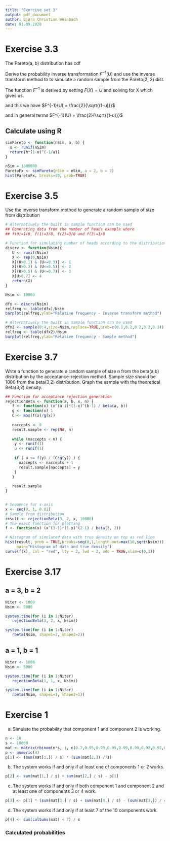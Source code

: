 ```yaml
---
title: "Exercise set 3"
output: pdf_document
author: Bjørn Christian Weinbach
date: 01.09.2020
---
```


# Exercise 3.3

The Pareto(a, b) distribution has cdf
\begin{equation}
  F(x) = 1 - \frac{b^a}{x^a}
\end{equation}

Derive the probability inverse transformation $F^{-1}(U)$ and use the inverse
transform method to to simulate a random sample from the Pareto(2, 2) dist.

The function $F^{-1}$ is derived by setting $F(X) = U$ and solving for X which
gives us.

\begin{equation}
  U = 1 - \frac{4}{x^2} \implies X = \frac{2}{\sqrt{(1-u)}}
\end{equation}

and this we have $F^{-1}(U) = \frac{2}{\sqrt{(1-u)}}$

and in general terms $F^{-1}(U) = \frac{2}{\sqrt{(1-u)}}$

## Calculate using R

```r
simPareto <- function(nSim, a, b) {
  u <- runif(nSim)
  return(b*(1-u)^(-1/a))
}

nSim = 1000000
ParetoFx <- simPareto(nSim = nSim, a = 2, b = 2)
hist(ParetoFx, breaks=30, prob=TRUE)
```


# Exercise 3.5

Use the inverse transform method to generate a random sample of size from
distribution

```r
# Alternatively the built in sample function can be used 
## Generating data from the number of heads example where 
## f(0)=1/8, f(1)=3/8, f(2)=3/8 and f(3)=1/8

# Function for simulating number of heads according to the distribution above
discrv <- function(Nsim){
   U <- runif(Nsim)
   X <- rep(0,Nsim)
   X[(U>0.1) & (U<=0.3)] <- 1
   X[(U>0.3) & (U<=0.5)] <- 2
   X[(U>0.5) & (U<=0.7)] <- 3
   X[U>0.7] <- 4
   return(X)
}

Nsim <- 10000

dfx <- discrv(Nsim)
relfreq <- table(dfx)/Nsim
barplot(relfreq,ylab="Relative frequency - Inverse transform method")

# Alternatively the built in sample function can be used 
dfx2 <- sample(0:4,size=Nsim,replace=TRUE,prob=c(0.1,0.2,0.2,0.2,0.3))
relfreq <- table(dfx2)/Nsim
barplot(relfreq,ylab="Relative frequency - Sample method")
```


# Exercise 3.7

Write a function to generate a random sample of size n from the beta(a,b)
distribution by the acceptance-rejection method. Sample size should be
1000 from the beta(3,2) distribution. Graph the sample with the theoretical
Beta(3,2) density.

``` r
## Function for acceptance rejection generation
rejectionBeta <- function(a, b, x, n) {
   f <- function(x) (x^(a-1)*(1-x)^(b-1) / beta(a, b))
   g <- function(x) 1
   C <- max(f(x)/g(x))
   
   naccepts <- 0
   result.sample <- rep(NA, n)
   
   while (naccepts < n) {
    y <- runif(1)
    u <- runif(1)
   
    if ( u <= f(y) / (C*g(y)) ) {
      naccepts <- naccepts + 1
      result.sample[naccepts] = y
    }
   }
   
   result.sample
}


# Sequence for x-axis
x <- seq(0, 1, 0.01)
# Sample from distribution
result <- rejectionBeta(3, 2, x, 10000)
# The exact function for plotting
f <- function(x) (x^(3-1)*(1-x)^(2-1) / beta(3, 2))

# Histogram of simulated data with true density on top as red line
hist(result, prob = TRUE,breaks=seq(0,1,length.out=max(10,sqrt(Nsim))),
     main="Histogram of data and true density")
curve(f(x), col = "red", lty = 2, lwd = 2, add = TRUE,xlim=c(0,1))
```

# Exercise 3.17
## a = 3, b = 2

```r
Niter <- 1000
Nsim <- 5000

system.time(for (i in 1:Niter)
   rejectionBeta(3, 2, x, Nsim))

system.time(for (i in 1:Niter)
   rbeta(Nsim, shape1=3, shape2=2))
```

## a = 1, b = 1

```r
Niter <- 1000
Nsim <- 5000

system.time(for (i in 1:Niter)
   rejectionBeta(1, 1, x, Nsim))

system.time(for (i in 1:Niter)
   rbeta(Nsim, shape1=1, shape2=1))
```


# Exercise 1

a. Simulate the probability that component 1 and component 2 is working.

```r
n <- 10
s <- 10000
mat <- matrix(rbinom(n*s, 1, c(0.7,0.95,0.95,0.95,0.99,0.99,0.92,0.92,0.92,0.7)), n, s)
p <- numeric(4)
p[1] <- (sum(mat[1,]) / s) * (sum(mat[2,]) / s)
```
b. The system works if and only if at least one of components 1 or 2 works.
```r
p[2] <- sum(mat[1,] / s) + sum(mat[2,] / s) - p[1]
```
c. The system works if and only if both component 1 and component 2 and at least one
of components 3 or 4 work.
```r
p[3] <- p[1] * (sum(mat[3,] / s) + sum(mat[4,] / s) - (sum(mat[3,]) / s) * (sum(mat[4,]) / s))
```
d. The system works if and only if at least 7 of the 10 components work.
```r
p[4] <- sum(colSums(mat) < 7) / s
```
### Calculated probabilities
```r
```
